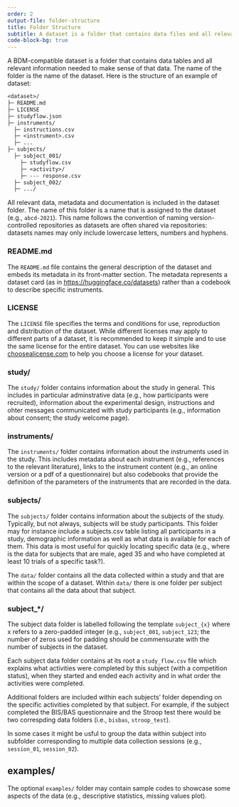 ```yaml
---
order: 2
output-file: folder-structure
title: Folder Structure
subtitle: A dataset is a folder that contains data files and all relevant information needed to make sense of that data.
code-block-bg: true
---
```


A BDM-compatible dataset is a folder that contains data tables and all relevant information needed to make sense of that data. The name of the folder is the name of the dataset. Here is the structure of an example of dataset:

```default
<dataset>/
├─ README.md
├─ LICENSE
├─ studyflow.json
├─ instruments/
  ├─ instructions.csv
  ├─ <instrument>.csv
  ├─ ...
├─ subjects/
  ├─ subject_001/
    ├─ studyflow.csv
    ├─ <activity>/
    ├─ --- response.csv
  ├─ subject_002/
  ├─ .../

```


All relevant data, metadata and documentation is included in the dataset folder. The name of this folder is a name that is assigned to the dataset (e.g., `abcd-2021`). This name follows the convention of naming version-controlled repositories as datasets are often shared via repositories: datasets names may only include lowercase letters, numbers and hyphens.


### README.md

The `README.md` file contains the general description of the dataset and embeds its metadata in its front-matter section. The metadata represents a dataset card (as in [https://huggingface.co/datasets](HuggingFace)) rather than a codebook to describe specific instruments.


### LICENSE

The `LICENSE` file specifies the terms and conditions for use, reproduction and distribution of the dataset. While different licenses may apply to different parts of a dataset, it is recommended to keep it simple and to use the same license for the entire dataset. You can use websites like [choosealicense.com](https://choosealicense.com/) to help you choose a license for your dataset.


### study/

The `study/` folder contains information about the study in general. This includes in particular adminstrative data (e.g., how participants were recruited), information about the experimental design, instructions and ohter messages communicated with study participants (e.g., information about consent; the study welcome page).


### instruments/

The `instruments/` folder contains information about the instruments used in the study. This includes metadata about each instrument (e.g., references to the relevant literature), links to the instrument content (e.g., an online version or a pdf of a questionnaire) but also codebooks that provide the definition of the parameters of the instruments that are recorded in the data.


### subjects/

The `subjects/` folder contains information about the subjects of the study. Typically, but not always, subjects will be study participants. This folder may for instance include a subjects.csv table listing all participants in a study, demographic information as well as what data is available for each of them. This data is most useful for quickly locating specific data (e.g., where is the data for subjects that are male, aged 35 and who have completed at least 10 trials of a specific task?).


The `data/` folder contains all the data collected within a study and that are within the scope of a dataset. Within `data/` there is one folder per subject that contains all the data about that subject.


### subject\_\*/

The subject data folder is labelled following the template `subject_{x}` where x refers to a zero-padded integer (e.g., `subject_001`, `subject_123`; the number of zeros used for padding should be commensurate with the number of subjects in the dataset.

Each subject data folder contains at its root a `study_flow.csv` file which explains what activities were completed by this subject (with a competition status), when they started and ended each activity and in what order the activities were completed.

Additional folders are included within each subjects' folder depending on the specific activities completed by that subject. For example, if the subject completed the BIS/BAS questionnaire and the Stroop test there would be two correspding data folders (i.e., `bisbas`, `stroop_test`).

In some cases it might be usful to group the data within subject into subfolder corresponding to multiple data collection sessions (e.g., `session_01`, `session_02`).


## examples/

The optional `examples/` folder may contain sample codes to showcase some aspects of the data (e.g., descriptive statistics, missing values plot).
